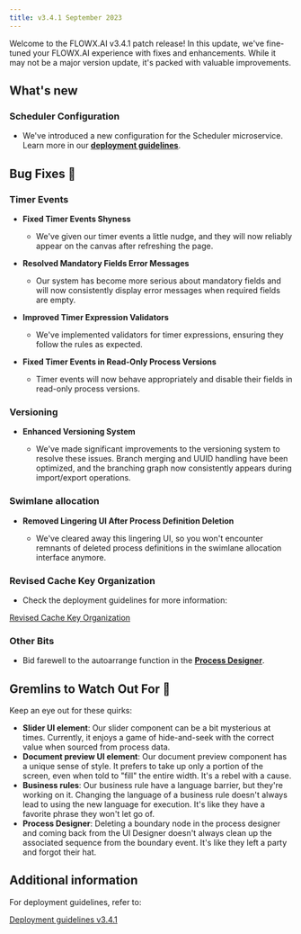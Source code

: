 ```yaml
---
title: v3.4.1 September 2023
---
```


Welcome to the FLOWX.AI v3.4.1 patch release! In this update, we've fine-tuned your FLOWX.AI experience with fixes and enhancements. While it may not be a major version update, it's packed with valuable improvements.

## **What's new**

### Scheduler Configuration

* We've introduced a new configuration for the Scheduler microservice. Learn more in our [<u>**deployment guidelines**</u>](./deployment-guidelines-v3.4.1.md#scheduler-configuration).


## **Bug Fixes** 🔧

### Timer Events

* **Fixed Timer Events Shyness**

    - We've given our timer events a little nudge, and they will now reliably appear on the canvas after refreshing the page.

* **Resolved Mandatory Fields Error Messages**

    - Our system has become more serious about mandatory fields and will now consistently display error messages when required fields are empty.

* **Improved Timer Expression Validators**

    -  We've implemented validators for timer expressions, ensuring they follow the rules as expected.

* **Fixed Timer Events in Read-Only Process Versions**

    - Timer events will now behave appropriately and disable their fields in read-only process versions.

### Versioning 

* **Enhanced Versioning System** 

    -  We've made significant improvements to the versioning system to resolve these issues. Branch merging and UUID handling have been optimized, and the branching graph now consistently appears during import/export operations.

### Swimlane allocation

* **Removed Lingering UI After Process Definition Deletion**

    - We've cleared away this lingering UI, so you won't encounter remnants of deleted process definitions in the swimlane allocation interface anymore.



### Revised Cache Key Organization

* Check the deployment guidelines for more information:

[Revised Cache Key Organization](deployment-guidelines-v3.4.1.md#revised-cache-key-organization)

### Other Bits

* Bid farewell to the autoarrange function in the [**Process Designer**](../../docs/terms/flowx-process-designer).

## **Gremlins to Watch Out For** 🙁

Keep an eye out for these quirks:

* **Slider UI element**: Our slider component can be a bit mysterious at times. Currently, it enjoys a game of hide-and-seek with the correct value when sourced from process data.
* **Document preview UI element**: Our document preview component has a unique sense of style. It prefers to take up only a portion of the screen, even when told to "fill" the entire width. It's a rebel with a cause.
* **Business rules**: Our business rule have a language barrier, but they're working on it. Changing the language of a business rule doesn't always lead to using the new language for execution. It's like they have a favorite phrase they won't let go of.
* **Process Designer**: Deleting a boundary node in the process designer and coming back from the UI Designer doesn't always clean up the associated sequence from the boundary event. It's like they left a party and forgot their hat.


## **Additional information**

For deployment guidelines, refer to:
 
[Deployment guidelines v3.4.1](./deployment-guidelines-v3.4.1)



